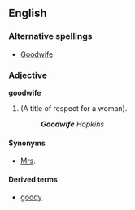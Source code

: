 ==English==
===Alternative spellings===
*[[Goodwife]]
===Adjective===
'''goodwife'''
#(A title of respect for a woman).
#:'''''Goodwife''' Hopkins''
====Synonyms====
*[[Mrs]].
====Derived terms====
*[[goody]]